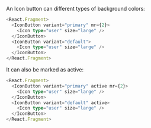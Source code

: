 An Icon button can different types of background colors:

```typescript jsx
<React.Fragment>
  <IconButton variant="primary" mr={2}>
    <Icon type="user" size="large" />
  </IconButton>
  <IconButton variant="default">
    <Icon type="user" size="large" />
  </IconButton>
</React.Fragment>
```

It can also be marked as active:

```typescript jsx
<React.Fragment>
  <IconButton variant="primary" active mr={2}>
    <Icon type="user" size="large" />
  </IconButton>
  <IconButton variant="default" active>
    <Icon type="user" size="large" />
  </IconButton>
</React.Fragment>
```

